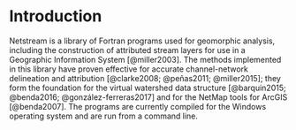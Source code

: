 # Introduction

Netstream is a library of Fortran programs used for geomorphic analysis, including the construction of attributed stream layers for use in a Geographic Information System [@miller2003]. The methods implemented in this library have proven effective for accurate channel-network delineation and attribution [@clarke2008; @peñas2011; @miller2015]; they form the foundation for the virtual watershed data structure [@barquin2015; @benda2016; @gonzález-ferreras2017] and for the NetMap tools for ArcGIS [@benda2007]. The programs are currently compiled for the Windows operating system and are run from a command line.
